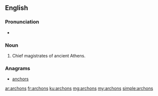 ==English==

===Pronunciation===
* {{audio|En-us-archons.ogg|Audio (US)|lang=en}}

===Noun===
{{head|en|plural}}

# {{plural of|archon|lang=en}}  Chief magistrates of ancient Athens.

===Anagrams===
* [[anchors#English|anchors]]

[[ar:archons]]
[[fr:archons]]
[[ku:archons]]
[[mg:archons]]
[[my:archons]]
[[simple:archons]]
